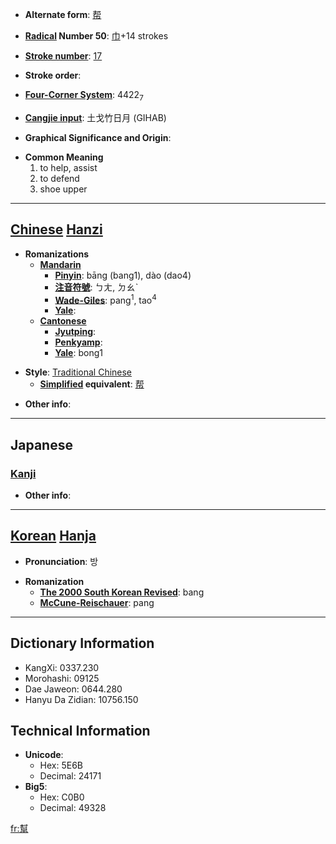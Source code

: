 * '''Alternate form''': [[帮]]

* '''[[Wiktionary:Chinese radical index| Radical]] Number 50''': [[Wiktionary:Chinese radical index 巾|巾]]+14 strokes

* '''[[Wiktionary:Chinese total strokes index|Stroke number]]''': [[Wiktionary:Chinese total strokes index 17|17]]

* '''Stroke order''': 

* '''[[Wiktionary:Chinese four corner index|Four-Corner System]]''': 4422<sub>7</sub>

* '''[[Wiktionary:Chinese Cangjie index|Cangjie input]]''': 土戈竹日月 (GIHAB)

* '''Graphical Significance and Origin''': 

* '''Common Meaning'''
*#to help, assist
*# to defend
*# shoe upper


----

== [[Chinese]] [[Hanzi]] ==

* '''Romanizations'''
** '''[[Mandarin]]'''
*** '''[[Pinyin]]''': bāng (bang1), dào (dao4)
*** '''[[注音符號]]''': ㄅㄤ, ㄉㄠˋ
*** '''[[Wade-Giles]]''': pang<sup>1</sup>, tao<sup>4</sup>
*** '''[[Yale]]''': 
** '''[[Cantonese]]'''
*** '''[[Jyutping]]''':
*** '''[[Penkyamp]]''': 
*** '''[[Yale]]''': bong1

* '''Style''': [[Traditional Chinese]] 
** '''[[Simplified Chinese|Simplified]] equivalent''': [[帮]]

* '''Other info''': 

----

==Japanese==
===[[Kanji]]===
{{kanji|on readings=[[ほう]] (hō)
|kun readings=[[たすける]] (tasukeru)
}}

* '''Other info''':  

----

== [[Korean]] [[Hanja]] ==

* '''Pronunciation''': 방

* '''Romanization'''
** '''[[The 2000 South Korean Revised Romanization|The 2000 South Korean Revised]]''': bang
** '''[[McCune-Reischauer]]''': pang

----

== Dictionary Information ==

* KangXi: 0337.230
* Morohashi: 09125
* Dae Jaweon: 0644.280
* Hanyu Da Zidian: 10756.150

== Technical Information ==

* '''Unicode''':
** Hex: 5E6B
** Decimal: 24171
* '''Big5''':
** Hex: C0B0
** Decimal: 49328

[[fr:幫]]